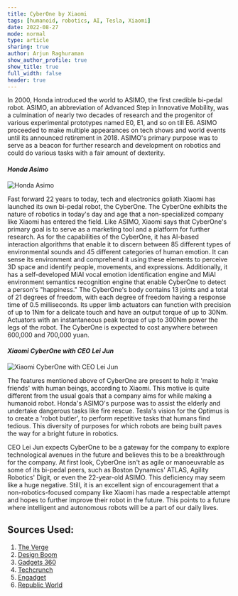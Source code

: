 ```yaml
---
title: CyberOne by Xiaomi
tags: [humanoid, robotics, AI, Tesla, Xiaomi]
date: 2022-08-27
mode: normal
type: article
sharing: true
author: Arjun Raghuraman
show_author_profile: true
show_title: true
full_width: false
header: true
---
```


In 2000, Honda introduced the world to ASIMO, the first credible bi-pedal robot. ASIMO, an abbreviation of Advanced Step in Innovative Mobility, was a culmination of nearly two decades of research and the progenitor of various experimental prototypes named E0, E1, and so on till E6. ASIMO proceeded to make multiple appearances on tech shows and world events until its announced retirement in 2018. ASIMO's primary purpose was to serve as a beacon for further research and development on robotics and could do various tasks with a fair amount of dexterity.

#### _Honda Asimo_

<Image
  src="/static/images/blog/august/arjun/asimo.jpg"
  alt="Honda Asimo"
  width={800}
  height={600}
/>

Fast forward 22 years to today, tech and electronics goliath Xiaomi has launched its own bi-pedal robot, the CyberOne. The CyberOne exhibits the nature of robotics in today's day and age that a non-specialized company like Xiaomi has entered the field. Like ASIMO, Xiaomi says that CyberOne's primary goal is to serve as a marketing tool and a platform for further research. As for the capabilities of the CyberOne, it has AI-based interaction algorithms that enable it to discern between 85 different types of environmental sounds and 45 different categories of human emotion. It can sense its environment and comprehend it using these elements to perceive 3D space and identify people, movements, and expressions. Additionally, it has a self-developed MiAI vocal emotion identification engine and MiAI environment semantics recognition engine that enable CyberOne to detect a person's "happiness." The CyberOne's body contains 13 joints and a total of 21 degrees of freedom, with each degree of freedom having a response time of 0.5 milliseconds. Its upper limb actuators can function with precision of up to 1Nm for a delicate touch and have an output torque of up to 30Nm. Actuators with an instantaneous peak torque of up to 300Nm power the legs of the robot. The CyberOne is expected to cost anywhere between 600,000 and 700,000 yuan.

#### _Xiaomi CyberOne with CEO Lei Jun_

<Image
  src="/static/images/blog/august/arjun/cyberone.jpg"
  alt="Xiaomi CyberOne with CEO Lei Jun"
  width={800}
  height={600}
/>

The features mentioned above of CyberOne are present to help it 'make friends' with human beings, according to Xiaomi. This motive is quite different from the usual goals that a company aims for while making a humanoid robot. Honda's ASIMO's purpose was to assist the elderly and undertake dangerous tasks like fire rescue. Tesla's vision for the Optimus is to create a 'robot butler', to perform repetitive tasks that humans find tedious. This diversity of purposes for which robots are being built paves the way for a bright future in robotics.

CEO Lei Jun expects CyberOne to be a gateway for the company to explore technological avenues in the future and believes this to be a breakthrough for the company. At first look, CyberOne isn't as agile or manoeuvrable as some of its bi-pedal peers, such as Boston Dynamics' ATLAS, Agility Robotics' Digit, or even the 22-year-old ASIMO. This deficiency may seem like a huge negative. Still, it is an excellent sign of encouragement that a non-robotics-focused company like Xiaomi has made a respectable attempt and hopes to further improve their robot in the future. This points to a future where intelligent and autonomous robots will be a part of our daily lives.

## Sources Used:

1. [The Verge](https://www.theverge.com/2022/8/16/23307808/xiaomi-cyberone-humanoid-robot-tesla-optimus-bot-specs-compariso)
2. [Design Boom](https://www.designboom.com/technology/xiaomi-humanoid-robot-cyberone-artificial-intelligence-08-15-2022/)
3. [Gadgets 360](https://gadgets360.com/smart-home/news/xiaomi-cyberone-unveiled-specifications-humanoid-bionic-robot-oled-display-features-3249173)
4. [Techcrunch](https://techcrunch.com/2022/08/11/meet-xiaomis-new-humanoid-robot-cyberone/)
5. [Engadget](https://www.engadget.com/xiaomi-cyberone-robot-143545207.html)
6. [Republic World](https://www.republicworld.com/technology-news/science/elon-musk-says-people-will-be-blown-away-by-tesla-optimus-robot-set-to-unveil-on-sept-30-articleshow.html#:~:text=During%20the%20Cyber%20Rodeo%20event,bring%20an%20age%20of%20abundance%22.)
